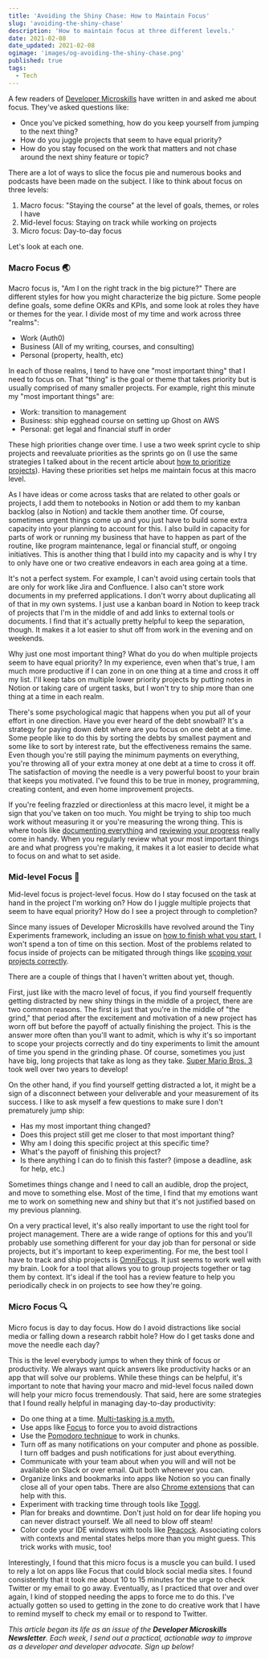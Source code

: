 ```yaml
---
title: 'Avoiding the Shiny Chase: How to Maintain Focus'
slug: 'avoiding-the-shiny-chase'
description: 'How to maintain focus at three different levels.'
date: 2021-02-08
date_updated: 2021-02-08
ogimage: 'images/og-avoiding-the-shiny-chase.png'
published: true
tags:
  - Tech
---
```


A few readers of [Developer Microskills](https://developermicroskills.com) have written in and asked me about focus. They've asked questions like:

- Once you've picked something, how do you keep yourself from jumping to the next thing?
- How do you juggle projects that seem to have equal priority?
- How do you stay focused on the work that matters and not chase around the next shiny feature or topic?

There are a lot of ways to slice the focus pie and numerous books and podcasts have been made on the subject. I like to think about focus on three levels:

1. Macro focus: "Staying the course" at the level of goals, themes, or roles I have
2. Mid-level focus: Staying on track while working on projects
3. Micro focus: Day-to-day focus

Let's look at each one.

### Macro Focus 🌏

Macro focus is, "Am I on the right track in the big picture?" There are different styles for how you might characterize the big picture. Some people define goals, some define OKRs and KPIs, and some look at roles they have or themes for the year. I divide most of my time and work across three "realms":

- Work (Auth0)
- Business (All of my writing, courses, and consulting)
- Personal (property, health, etc)

In each of those realms, I tend to have one "most important thing" that I need to focus on. That "thing" is the goal or theme that takes priority but is usually comprised of many smaller projects. For example, right this minute my "most important things" are:

- Work: transition to management
- Business: ship egghead course on setting up Ghost on AWS
- Personal: get legal and financial stuff in order

These high priorities change over time. I use a two week sprint cycle to ship projects and reevaluate priorities as the sprints go on (I use the same strategies I talked about in the recent article about [how to prioritize projects](/how-to-prioritize-projects)). Having these priorities set helps me maintain focus at this macro level.

As I have ideas or come across tasks that are related to other goals or projects, I add them to notebooks in Notion or add them to my kanban backlog (also in Notion) and tackle them another time. Of course, sometimes urgent things come up and you just have to build some extra capacity into your planning to account for this. I also build in capacity for parts of work or running my business that have to happen as part of the routine, like program maintenance, legal or financial stuff, or ongoing initiatives. This is another thing that I build into my capacity and is why I try to only have one or two creative endeavors in each area going at a time.

It's not a perfect system. For example, I can't avoid using certain tools that are only for work like Jira and Confluence. I also can't store work documents in my preferred applications. I don't worry about duplicating all of that in my own systems. I just use a kanban board in Notion to keep track of projects that I'm in the middle of and add links to external tools or documents. I find that it's actually pretty helpful to keep the separation, though. It makes it a lot easier to shut off from work in the evening and on weekends.

Why just one most important thing? What do you do when multiple projects seem to have equal priority? In my experience, even when that's true, I am much more productive if I can zone in on one thing at a time and cross it off my list. I'll keep tabs on multiple lower priority projects by putting notes in Notion or taking care of urgent tasks, but I won't try to ship more than one thing at a time in each realm.

There's some psychological magic that happens when you put all of your effort in one direction. Have you ever heard of the debt snowball? It's a strategy for paying down debt where are you focus on one debt at a time. Some people like to do this by sorting the debts by smallest payment and some like to sort by interest rate, but the effectiveness remains the same. Even though you're still paying the minimum payments on everything, you're throwing all of your extra money at one debt at a time to cross it off. The satisfaction of moving the needle is a very powerful boost to your brain that keeps you motivated. I've found this to be true in money, programming, creating content, and even home improvement projects.

If you're feeling frazzled or directionless at this macro level, it might be a sign that you've taken on too much. You might be trying to ship too much work without measuring it or you're measuring the wrong thing. This is where tools like [documenting everything](/document-everything) and [reviewing your progress](/how-to-review-your-progress) really come in handy. When you regularly review what your most important things are and what progress you're making, it makes it a lot easier to decide what to focus on and what to set aside.

### Mid-level Focus 🚢

Mid-level focus is project-level focus. How do I stay focused on the task at hand in the project I'm working on? How do I juggle multiple projects that seem to have equal priority? How do I see a project through to completion?

Since many issues of Developer Microskills have revolved around the Tiny Experiments framework, including an issue on [how to finish what you start](/how-to-finish-what-you-start), I won't spend a ton of time on this section. Most of the problems related to focus inside of projects can be mitigated through things like [scoping your projects correctly](/how-and-why-to-reduce-your-scope).

There are a couple of things that I haven't written about yet, though.

First, just like with the macro level of focus, if you find yourself frequently getting distracted by new shiny things in the middle of a project, there are two common reasons. The first is just that you're in the middle of "the grind," that period after the excitement and motivation of a new project has worn off but before the payoff of actually finishing the project. This is the answer more often than you'll want to admit, which is why it's so important to scope your projects correctly and do tiny experiments to limit the amount of time you spend in the grinding phase. Of course, sometimes you just have big, long projects that take as long as they take. [Super Mario Bros. 3](https://www.youtube.com/watch?v=MxT6IwUtLSU) took well over two years to develop!

On the other hand, if you find yourself getting distracted a lot, it might be a sign of a disconnect between your deliverable and your measurement of its success. I like to ask myself a few questions to make sure I don't prematurely jump ship:

- Has my most important thing changed?
- Does this project still get me closer to that most important thing?
- Why am I doing this specific project at this specific time?
- What's the payoff of finishing this project?
- Is there anything I can do to finish this faster? (impose a deadline, ask for help, etc.)

Sometimes things change and I need to call an audible, drop the project, and move to something else. Most of the time, I find that my emotions want me to work on something new and shiny but that it's not justified based on my previous planning.

On a very practical level, it's also really important to use the right tool for project management. There are a wide range of options for this and you'll probably use something different for your day job than for personal or side projects, but it's important to keep experimenting. For me, the best tool I have to track and ship projects is [OmniFocus](https://www.omnigroup.com/omnifocus/). It just seems to work well with my brain. Look for a tool that allows you to group projects together or tag them by context. It's ideal if the tool has a review feature to help you periodically check in on projects to see how they're going.

### Micro Focus 🔍

Micro focus is day to day focus. How do I avoid distractions like social media or falling down a research rabbit hole? How do I get tasks done and move the needle each day?

This is the level everybody jumps to when they think of focus or productivity. We always want quick answers like productivity hacks or an app that will solve our problems. While these things can be helpful, it's important to note that having your macro and mid-level focus nailed down will help your micro focus tremendously. That said, here are some strategies that I found really helpful in managing day-to-day productivity:

- Do one thing at a time. [Multi-tasking is a myth.](https://www.npr.org/2013/05/10/182861382/the-myth-of-multitasking)
- Use apps like [Focus](https://heyfocus.com/) to force you to avoid distractions
- Use the [Pomodoro technique](https://pomofocus.io/) to work in chunks.
- Turn off as many notifications on your computer and phone as possible. I turn off badges and push notifications for just about everything.
- Communicate with your team about when you will and will not be available on Slack or over email. Quit both whenever you can.
- Organize links and bookmarks into apps like Notion so you can finally close all of your open tabs. There are also [Chrome extensions](https://chrome.google.com/webstore/detail/better-onetab/eookhngofldnbnidjlbkeecljkfpmfpg) that can help with this.
- Experiment with tracking time through tools like [Toggl](https://toggl.com/).
- Plan for breaks and downtime. Don't just hold on for dear life hoping you can never distract yourself. We all need to blow off steam!
- Color code your IDE windows with tools like [Peacock](https://marketplace.visualstudio.com/items?itemName=johnpapa.vscode-peacock). Associating colors with contexts and mental states helps more than you might guess. This trick works with music, too!

Interestingly, I found that this micro focus is a muscle you can build. I used to rely a lot on apps like Focus that could block social media sites. I found consistently that it took me about 10 to 15 minutes for the urge to check Twitter or my email to go away. Eventually, as I practiced that over and over again, I kind of stopped needing the apps to force me to do this. I've actually gotten so used to getting in the zone to do creative work that I have to remind myself to check my email or to respond to Twitter.

_This article began its life as an issue of the **Developer Microskills Newsletter**. Each week, I send out a practical, actionable way to improve as a developer and developer advocate. Sign up below!_
